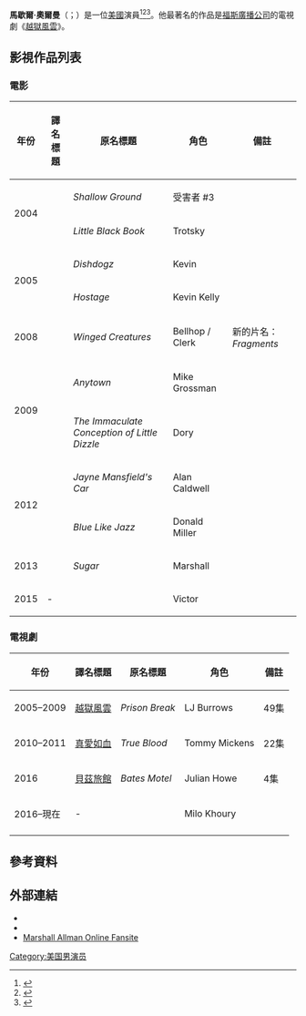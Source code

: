 {{noteTA
|G1=TV
|G2=Movie
|1=zh-hk:逃;zh-tw:越獄風雲;zh-cn:越狱;
}}
{{Infobox person
| name = 馬歇爾·奧爾曼<br />Marshall Allman
| image = Marshall Allman 01.jpg
| imagesize = 150px
| caption = 2009年5月的奧爾曼
| birth_name = Marshall Scot Allman
| birth_date = {{birth date and age|1984|04|5}}
| birth_place = 美國[[德薩斯州|德薩斯州]][[奧斯汀|奧斯汀]]
| death_date =
| height = 5 ft 5 in
| death_place =
| other_names =
| website =
| occupation = 演員
| years_active = 2003年–現在
| spouse = {{marriage|{{link-en|傑米·安妮·奧爾曼|Jamie Anne Allman}}<br />|2006|}}
| children = 3名
}}
'''馬歇爾·奧爾曼'''（{{lang-en|Marshall Allman}}；{{bd|1984年|4月5日}}）是一位[[美國|美國]]演員<ref>{{cite web|url= http://www.wargs.com/other/allmanm.html |title= Ancestry of Marshall Scot Allman |accessdate= 2013}}</ref><ref>{{cite web|url= http://www.starpulse.com/Actors/Allman,_Marshall/ |title= Marshall Allman Pictures,Biography, Filmography, News, Box Office Starpulse.com |accessdate= 2013}}</ref><ref>{{cite web|url= http://www.tvguide.com/celebrities/marshall-allman/bio/193738 |title= Marshall Allman Biography - TV Guide |accessdate= 2013}}</ref>。他最著名的作品是[[福斯廣播公司|福斯廣播公司]]的電視劇《[[越獄風雲|越獄風雲]]》。

== 影視作品列表 ==
=== 電影 ===
{| class="wikitable"
|-
! 年份
! 譯名標題
! 原名標題
! 角色
! 備註
|-
| rowspan="2"| 2004
| {{link-en|鬼霧重重|Shallow Ground}}
| ''Shallow Ground''
| 受害者 #3
|
|-
| {{link-en|劈腿排行榜|Little Black Book}}
| ''Little Black Book''
| Trotsky
|
|-
| rowspan="2"| 2005
| {{link-en|極限野營|Dishdogz}}
| ''Dishdogz''
| Kevin
|
|-
| {{link-en|虎膽狙擊|Hostage (2005 film)}}
| ''Hostage''
| Kevin Kelly
|
|-
| 2008
| {{link-en|同逃幸運兒|Winged Creatures (film)}}
| ''Winged Creatures''
| Bellhop / Clerk
| 新的片名：''Fragments''
|-
| rowspan="2"| 2009
| {{link-en|美國惡霸|Anytown (film)}}
| ''Anytown''
| Mike Grossman
|
|-
| {{link-en|小迪茲的完美觀念|The Immaculate Conception of Little Dizzle}}
| ''The Immaculate Conception of Little Dizzle''
| Dory
|
|-
|rowspan="2"| 2012
| {{link-en|簡·曼斯菲爾德的車|Jayne Mansfield's Car}}
| ''Jayne Mansfield's Car''
| Alan Caldwell
|
|-
| {{link-en|像爵士那樣憂鬱|Blue Like Jazz (film)}}
| ''Blue Like Jazz''
| Donald Miller
|
|- 
| 2013
| {{link-en|漂泊糖心|Sugar (2013 film)}}
| ''Sugar''
| Marshall
|
|-
| 2015
| -
| ''{{link-en|A Year and Change|A Year and Change}}''
| Victor
|
|}

=== 電視劇 ===
{| class="wikitable"
|-
! 年份
! 譯名標題
! 原名標題
! 角色
! 備註
|-
| 2005–2009
| [[越獄風雲|越獄風雲]]
| ''Prison Break''
| LJ Burrows
| 49集
|-
| 2010–2011
| [[真愛如血|真愛如血]]
| ''True Blood''
| Tommy Mickens
| 22集
|-
| 2016
| [[貝茲旅館|貝茲旅館]]
| ''Bates Motel''
| Julian Howe
| 4集
|-
| 2016–現在
| -
| ''{{link-en|Humans (TV series)|Humans (TV series)|Humans}}''
| Milo Khoury
|
|-
|}

==參考資料==
{{reflist}}

== 外部連結 ==
*{{IMDb name|1483867|Marshall Allman}}
*{{Amg name|429249}}
*[http://www.marshallallmanonline.com Marshall Allman Online Fansite]

[[Category:美国男演员|Category:美国男演员]]